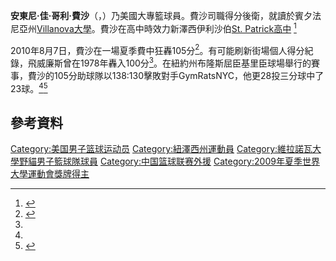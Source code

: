 {{Update|time=2021-10-26T16:54:12+00:00}}
'''安東尼·佳·哥利·費沙'''（{{lang-en|Anthony Guy Corey Fisher}}，{{bd|1988年|4月8日}}）乃美國大專籃球員。費沙司職得分後衛，就讀於賓夕法尼亞州[[Villanova大學|Villanova大學]]。費沙在高中時效力新澤西伊利沙伯[[St._Patrick高中|St. Patrick高中]] <ref>{{cite web | title = Meet PARADE’s 2007 All-America High School Boys Basketball Team | publisher = Parade Magazine | url = http://www.parade.com/articles/editions/2007/edition_04-01-2007/Basketball | date = March 23, 2007 | accessdate = January 10, 2009 | archive-date = 2011-04-30 | archive-url = https://web.archive.org/web/20110430155308/http://www.parade.com/articles/editions/2007/edition_04-01-2007/Basketball | dead-url = no }}</ref>

2010年8月7日，費沙在一場夏季費中狂轟105分<ref name=NYDN>{{Cite web| last = Beekman| first = Daniel| title = Villanova guard Corey Fisher sets street basketball record scoring 105 points in one game in Bronx| publisher = ''[[New_York_Daily_News|New York Daily News]]''| date = August 14, 2010| url = http://www.nydailynews.com/ny_local/bronx/2010/08/14/2010-08-14_its_105point_hoopla_bx_guard_courts_legend_status_after_street_ball_record.html| accessdate = August 14, 2010| archive-date = 2010-08-18| archive-url = https://web.archive.org/web/20100818065752/http://www.nydailynews.com/ny_local/bronx/2010/08/14/2010-08-14_its_105point_hoopla_bx_guard_courts_legend_status_after_street_ball_record.html| dead-url = no}}</ref>。有可能刷新街場個人得分紀錄，飛威廉斯曾在1978年轟入100分<ref name=NYDN/>。在紐約州布隆斯屈臣基里臣球場舉行的賽事，費沙的105分助球隊以138:130擊敗對手GymRatsNYC，他更28投三分球中了23球。<ref name=NYDN/><ref name=DOCS>{{Cite web| last = Moll| first = Allen| title = Villanova’s Corey Fisher Drops 105 Points in NYC Summer League Game| publisher = TheHoopDoctors.com| date = August 9, 2010| url = http://thehoopdoctors.com/online2/2010/08/villanovas-corey-fisher-drops-105-points-in-nyc-summer-league-game/| accessdate = August 14, 2010| archive-date = 2012-12-15| archive-url = https://web.archive.org/web/20121215181756/http://thehoopdoctors.com/online2/2010/08/villanovas-corey-fisher-drops-105-points-in-nyc-summer-league-game/| dead-url = no}}</ref>

== 參考資料 ==
{{reflist}}

{{DEFAULTSORT:Fisher, Corey}}
[[Category:美国男子篮球运动员|Category:美国男子篮球运动员]]
[[Category:紐澤西州運動員|Category:紐澤西州運動員]]
[[Category:維拉諾瓦大學野貓男子籃球隊球員|Category:維拉諾瓦大學野貓男子籃球隊球員]]
[[Category:中国篮球联赛外援|Category:中国篮球联赛外援]]
[[Category:2009年夏季世界大學運動會獎牌得主|Category:2009年夏季世界大學運動會獎牌得主]]